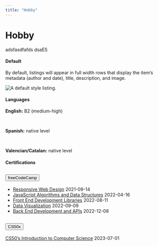 ```yaml
---
title: "Hobby"
---
```

# Hobby 

adsfasdfafds dsaES 


::: panel-tabset
#### Default

By default, listings will appear in full width rows that display the item's metadata (author and date), title, description, and image.

![](images/listing-default.png){.border alt="A default style listing." fig-alt="The default layout for listings page. The top is a header (Listing Example). Below on the left there is a sortable dropdown for the order in which the items are displayed. On the right, across, is a search input box. The items are listed full-width rows that display the item’s metadata (author and date), title, description, and image."}

<!-- Niveles de lenguaje con animación -->
#### Languages
<strong>English:</strong> B2 (medium-high)

<div class="progress" role="progressbar" aria-label="Succes" aria-valuenow="60" aria-valuemin="0" aria-valuemax="100">
  <div class="progress-bar bg-success barra-transicion transición-barra" style="max-width: 60%"></div>
</div>

<br>


<strong>Spanish:</strong> native level
<div class="progress" role="progressbar" aria-label="Danger" aria-valuenow="100" aria-valuemin="0" aria-valuemax="100">
  <div class="progress-bar bg-danger transición-barra" style="max-width: 100%"></div>
</div>

<br>

<strong>Valencian/Catalan:</strong> native level
<div class="progress" role="progressbar" aria-label="Warning" aria-valuenow="100" aria-valuemin="0" aria-valuemax="100">
  <div class="progress-bar bg-warning transición-barra" style="max-width: 100%"></div>
</div>

#### Certifications

<div class="accordion" id="accordionExample">
<div class="accordion-item">
<h2 class="accordion-header" id="headingOne">
<button class="accordion-button" type="button" data-bs-toggle="collapse" data-bs-target="#collapseOne" aria-expanded="true" aria-controls="collapseOne">
  freeCodeCamp
</button>
</h2>
<div id="collapseOne" class="accordion-collapse collapse" aria-labelledby="headingOne" data-bs-parent="#accordionExample">
<div class="accordion-body">
- [Responsive Web Design](https://freecodecamp.org/espanol/certification/Ribal21/responsive-web-design)    2021-09-14
- [JavaScript Algorithms and Data Structures](https://www.freecodecamp.org/certification/Ribal21/javascript-algorithms-and-data-structures) 2022-04-16
- [Front End Development Libraries](https://www.freecodecamp.org/certification/Ribal21/front-end-development-libraries) 2022-08-11
- [Data Visualization](https://www.freecodecamp.org/certification/Ribal21/data-visualization) 2022-09-09
- [Back End Development and APIs](https://www.freecodecamp.org/certification/Ribal21/back-end-development-and-apis) 2022-12-08
</div>
</div>
</div>
<div class="accordion-item">
<h2 class="accordion-header" id="headingTwo">
<button class="accordion-button collapsed" type="button" data-bs-toggle="collapse" data-bs-target="#collapseTwo" aria-expanded="false" aria-controls="collapseTwo">
  CS50x
</button>
</h2>
<div id="collapseTwo" class="accordion-collapse collapse" aria-labelledby="headingTwo" data-bs-parent="#accordionExample">
<div class="accordion-body">
[CS50's Introduction to Computer Science](https://certificates.cs50.io/ff73d592-ff7e-431a-983a-a0867aa6cc72.pdf?size=letter) 2023-07-01
</div>
</div>
</div> 
</div>


:::

